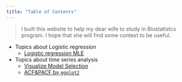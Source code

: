 ```yaml
---
title: "Table of Contents"
---
```


> I built this website to help my dear wife to study in Biostatistcs program. I hope that she will find some context to be useful.

* Topics about Logistic regression
    + [Logistic regression MLE](logistic_regression_theory_hand_check.html)
    
* Topics about time series analysis
    + [Visualize Model Selection](Data_Visulization_of_ARIMA_Model_Selection.html)
    + [ACF&PACF by `ggplot2`](ACF_PACF_by_ggplot2.html)